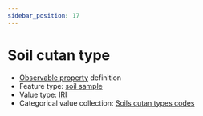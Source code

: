 ```yaml
---
sidebar_position: 17
---
```



# Soil cutan type

- [Observable property](/viewers/dawe-vocabs?uri=https://linked.data.gov.au/def/nrm/786d4846-5b75-4b11-aba0-71fa40fd180a) definition
- Feature type: [soil sample](http://linked.data.gov.au/def/tern-cv/06461021-a6c2-4175-9651-23653c2b9116)
- Value type: [IRI](https://w3id.org/tern/ontologies/tern/IRI)
- Categorical value collection: [Soils cutan types codes](/viewers/dawe-vocabs?uri=https://linked.data.gov.au/def/nrm/e2e7323b-774a-4be0-a40d-2d52e042dd17)

<Example
  protocolModule="soil-pit-characterization"
  observableProperty="https://linked.data.gov.au/def/nrm/786d4846-5b75-4b11-aba0-71fa40fd180a"
/>
